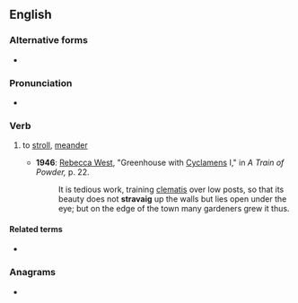 ==English==

===Alternative forms===
* {{alter|en|stravaige}}

===Pronunciation===
* {{rhymes|æɡ|lang=en}}

===Verb===
{{en-verb}}

# {{lb|en|Scotland}} to [[stroll]], [[meander]]
#* '''1946''': [[w:Rebecca West|Rebecca West]], "Greenhouse with [[cyclamen|Cyclamens]] I," in ''A Train of Powder,'' p. 22.
#*: It is tedious work, training [[clematis]] over low posts, so that its beauty does not '''stravaig''' up the walls but lies open under the eye; but on the edge of the town many gardeners grew it thus.

====Related terms====
* {{l|en|extravagant}}

===Anagrams===
* {{anagrams|en|a=aagirstv|gravitas}}
